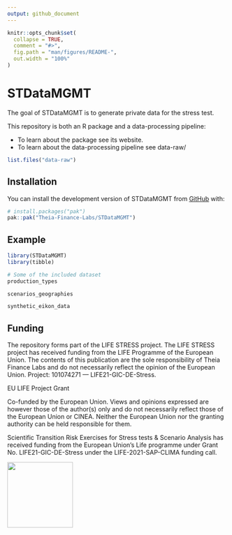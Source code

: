 ```yaml
---
output: github_document
---
```


<!-- README.md is generated from README.Rmd. Please edit that file -->

```r
knitr::opts_chunk$set(
  collapse = TRUE,
  comment = "#>",
  fig.path = "man/figures/README-",
  out.width = "100%"
)
```

# STDataMGMT

<!-- badges: start -->
<!-- badges: end -->

The goal of STDataMGMT is to generate private data for the stress test.

This repository is both an R package and a data-processing pipeline:

* To learn about the package see its website. 
* To learn about the data-processing pipeline see data-raw/

```r
list.files("data-raw")
```




## Installation

You can install the development version of STDataMGMT from [GitHub](https://github.com/) with:

``` r
# install.packages("pak")
pak::pak("Theia-Finance-Labs/STDataMGMT")
```

## Example

```r
library(STDataMGMT)
library(tibble)

# Some of the included dataset
production_types

scenarios_geographies

synthetic_eikon_data
```

## Funding

The repository forms part of the LIFE STRESS project. The LIFE STRESS project
has received funding from the LIFE Programme of the European Union. The contents
of this publication are the sole responsibility of Theia Finance Labs and do not
necessarily reflect the opinion of the European Union. Project: 101074271 —
LIFE21-GIC-DE-Stress.

EU LIFE Project Grant

Co-funded by the European Union. Views and opinions expressed are however those
of the author(s) only and do not necessarily reflect those of the European Union
or CINEA. Neither the European Union nor the granting authority can be held
responsible for them.

Scientific Transition Risk Exercises for Stress tests & Scenario Analysis has
received funding from the European Union’s Life programme under Grant No.
LIFE21-GIC-DE-Stress under the LIFE-2021-SAP-CLIMA funding call.

<img src=data-raw/LifeLogo2.jpg width=150>

